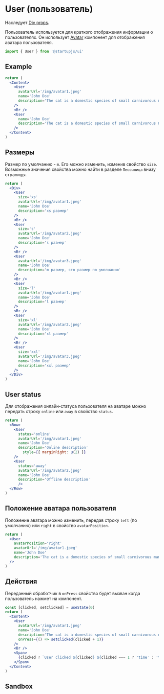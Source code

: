 
# User (пользователь)

Наследует [Div props](/docs/ru/components/Div).

Пользователь используется для краткого отображения информации о пользователях. Он использует [Avatar](/docs/ru/components/Avatar) компонент для отображения аватара пользователя.

```jsx
import { User } from '@startupjs/ui'
```

## Example

```jsx example
return (
  <Content>
    <User
      avatarUrl='/img/avatar1.jpeg'
      name='John Doe'
      description='The cat is a domestic species of small carnivorous mammal'
    />
    <Br />
    <User
      name='John Doe'
      description='The cat is a domestic species of small carnivorous mammal'
    />
  </Content>
)
```

## Размеры

Размер по умолчанию - `m`. Его можно изменить, изменив свойство `size`. Возможные значения свойства можно найти в разделе `Песочница` внизу страницы.

```jsx example
return (
  <Div>
    <User
      size='xs'
      avatarUrl='/img/avatar1.jpeg'
      name='John Doe'
      description='xs размер'
    />
    <Br />
    <User
      size='s'
      avatarUrl='/img/avatar2.jpeg'
      name='John Doe'
      description='s размер'
    />
    <Br />
    <User
      avatarUrl='/img/avatar3.jpeg'
      name='John Doe'
      description='m размер, это размер по умолчанию'
    />
    <Br />
    <User
      size='l'
      avatarUrl='/img/avatar1.jpeg'
      name='John Doe'
      description='l размер'
    />
    <Br />
    <User
      size='xl'
      avatarUrl='/img/avatar2.jpeg'
      name='John Doe'
      description='xl размер'
    />
    <Br />
    <User
      size='xxl'
      avatarUrl='/img/avatar3.jpeg'
      name='John Doe'
      description='xxl размер'
    />
  </Div>
)
```

## User status

Для отображения онлайн-статуса пользователя на аватаре можно передать строку `online` или `away` в свойство `status`.

```jsx example
return (
  <Row>
    <User
      status='online'
      avatarUrl='/img/avatar1.jpeg'
      name='John Doe'
      description='Online description'
        style={{ marginRight: u(2) }}
    />
    <User
      status='away'
      avatarUrl='/img/avatar2.jpeg'
      name='John Doe'
      description='Offline description'
      />
  </Row>
)
```

## Положение аватара пользователя

Положение аватара можно изменить, передав строку `left` (по умолчанию) или `right` в свойство `avatarPosition`.

```jsx example
return (
  <User
    avatarPosition='right'
    avatarUrl='/img/avatar1.jpeg'
    name='John Doe'
    description='The cat is a domestic species of small carnivorous mammal'
  />
)
```

## Действия

Переданный обработчик в `onPress` свойство будет вызван когда пользователь нажмет на компонент.

```jsx example
const [clicked, setClicked] = useState(0)
return (
  <Content>
    <User
      avatarUrl='/img/avatar1.jpeg'
      name='John Doe'
      description='The cat is a domestic species of small carnivorous mammal'
      onPress={() => setClicked(clicked + 1)}
    />
    <Br />
    <Span>
      {clicked ? `User clicked ${clicked} ${clicked === 1 ? 'time' : 'times'}` : 'Click on user'}
    </Span>
  </Content>
)
```

## Sandbox

<Sandbox Component={User} />
